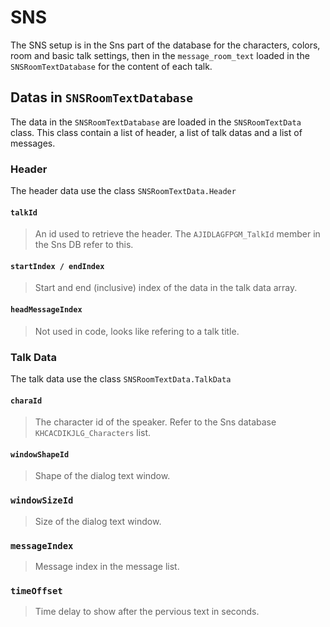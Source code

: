
# SNS

The SNS setup is in the Sns part of the database for the characters, colors, room and basic talk settings, 
then in the <code>message_room_text</code> loaded in the <code>SNSRoomTextDatabase</code> for the content of each talk.

## Datas in <code>SNSRoomTextDatabase</code>

The data in the <code>SNSRoomTextDatabase</code> are loaded in the <code>SNSRoomTextData</code> class. This class contain 
a list of header, a list of talk datas and a list of messages.

### Header

The header data use the class <code>SNSRoomTextData.Header</code>

#### <code>talkId</code>

<blockquote>An id used to retrieve the header. The <code>AJIDLAGFPGM_TalkId</code> member in the Sns DB refer to this.</blockquote>

#### <code>startIndex / endIndex</code>

<blockquote>Start and end (inclusive) index of the data in the talk data array.</blockquote>

#### <code>headMessageIndex</code>

<blockquote>Not used in code, looks like refering to a talk title.</blockquote>

### Talk Data

The talk data use the class <code>SNSRoomTextData.TalkData</code>

#### <code>charaId</code>

<blockquote>The character id of the speaker. Refer to the Sns database <code>KHCACDIKJLG_Characters</code> list.</blockquote>

#### <code>windowShapeId</code>

<blockquote>Shape of the dialog text window.</blockquote>

### <code>windowSizeId</code>

<blockquote>Size of the dialog text window.</blockquote>

### <code>messageIndex</code>

<blockquote>Message index in the message list.</blockquote>

### <code>timeOffset</code>

<blockquote>Time delay to show after the pervious text in seconds.</blockquote>



